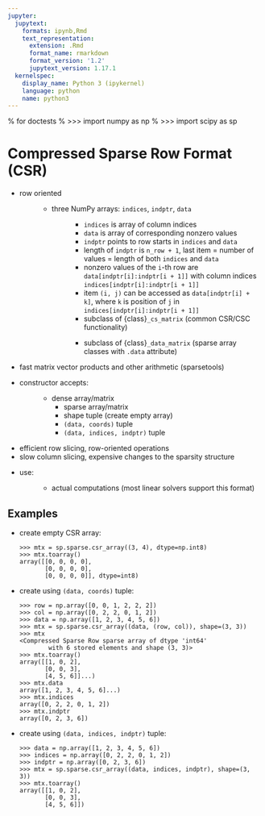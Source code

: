 ```yaml
---
jupyter:
  jupytext:
    formats: ipynb,Rmd
    text_representation:
      extension: .Rmd
      format_name: rmarkdown
      format_version: '1.2'
      jupytext_version: 1.17.1
  kernelspec:
    display_name: Python 3 (ipykernel)
    language: python
    name: python3
---
```


% for doctests
% >>> import numpy as np
% >>> import scipy as sp

# Compressed Sparse Row Format (CSR)

- row oriented
  : - three NumPy arrays: `indices`, `indptr`, `data`
      : - `indices` is array of column indices
        - `data` is array of corresponding nonzero values
        - `indptr` points to row starts in `indices` and `data`
        - length of `indptr` is `n_row + 1`,
          last item = number of values = length of both `indices` and `data`
        - nonzero values of the `i`-th row are `data[indptr[i]:indptr[i + 1]]`
          with column indices `indices[indptr[i]:indptr[i + 1]]`
        - item `(i, j)` can be accessed as `data[indptr[i] + k]`, where `k` is
          position of `j` in `indices[indptr[i]:indptr[i + 1]]`
    - subclass of {class}`_cs_matrix` (common CSR/CSC functionality)
      : - subclass of {class}`_data_matrix` (sparse array classes with
          `.data` attribute)
- fast matrix vector products and other arithmetic (sparsetools)
- constructor accepts:
  : - dense array/matrix
    - sparse array/matrix
    - shape tuple (create empty array)
    - `(data, coords)` tuple
    - `(data, indices, indptr)` tuple
- efficient row slicing, row-oriented operations
- slow column slicing, expensive changes to the sparsity structure
- use:
  : - actual computations (most linear solvers support this format)

## Examples

- create empty CSR array:

  ```
  >>> mtx = sp.sparse.csr_array((3, 4), dtype=np.int8)
  >>> mtx.toarray()
  array([[0, 0, 0, 0],
         [0, 0, 0, 0],
         [0, 0, 0, 0]], dtype=int8)
  ```

- create using `(data, coords)` tuple:

  ```
  >>> row = np.array([0, 0, 1, 2, 2, 2])
  >>> col = np.array([0, 2, 2, 0, 1, 2])
  >>> data = np.array([1, 2, 3, 4, 5, 6])
  >>> mtx = sp.sparse.csr_array((data, (row, col)), shape=(3, 3))
  >>> mtx
  <Compressed Sparse Row sparse array of dtype 'int64'
          with 6 stored elements and shape (3, 3)>
  >>> mtx.toarray()
  array([[1, 0, 2],
         [0, 0, 3],
         [4, 5, 6]]...)
  >>> mtx.data
  array([1, 2, 3, 4, 5, 6]...)
  >>> mtx.indices
  array([0, 2, 2, 0, 1, 2])
  >>> mtx.indptr
  array([0, 2, 3, 6])
  ```

- create using `(data, indices, indptr)` tuple:

  ```
  >>> data = np.array([1, 2, 3, 4, 5, 6])
  >>> indices = np.array([0, 2, 2, 0, 1, 2])
  >>> indptr = np.array([0, 2, 3, 6])
  >>> mtx = sp.sparse.csr_array((data, indices, indptr), shape=(3, 3))
  >>> mtx.toarray()
  array([[1, 0, 2],
         [0, 0, 3],
         [4, 5, 6]])
  ```